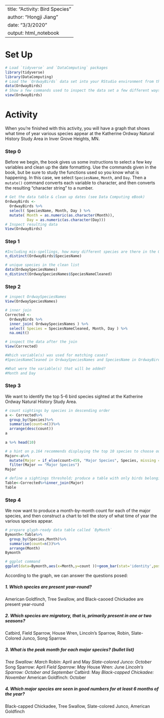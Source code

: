 
---
title: "Activity: Bird Species"
author: "Hongji Jiang"
date: "3/3/2020"
output: html_notebook
---


# Set Up

```r
# Load `tidyverse` and `DataComputing` packages
library(tidyverse)
library(DataComputing)
# Load the `OrdwayBirds` data set into your RStudio environment from the `DataComputing` package
data(OrdwayBirds)
# Show a few commands used to inspect the data set a few different ways
view(OrdwayBirds)

```

# Activity

When you're finished with this activity, you will have a graph that shows what time of year various species appear at the Katherine Ordway Natural History Study Area in Inver Grove Heights, MN.

### Step 0

Before we begin, the book gives us some instructions to select a few key variables and clean up the date formatting.  Use the commands given in the book, but be sure to study the functions used so you know what is happening.  In this case, we select `SpeciesName`, `Month`, and `Day`. Then a `mutate()` command converts each variable to character, and then converts the resulting "character string" to a number.

```r
# Get the data table & clean up dates (see Data Computing eBook)
OrdwayBirds <-
  OrdwayBirds %>%
  select( SpeciesName, Month, Day ) %>%
  mutate( Month = as.numeric(as.character(Month)), 
          Day = as.numeric(as.character(Day)))
# Inspect resulting data
View(OrdwayBirds)
```



### Step 1
```r
#Including mis-spellings, how many different species are there in the OrdwayBirds data?
n_distinct(OrdwayBirds$SpeciesName)

# unique species in the clean list
data(OrdwaySpeciesNames)
n_distinct(OrdwaySpeciesNames$SpeciesNameCleaned)
```

### Step 2
```r
# inspect OrdwaySpeciesNames
View(OrdwaySpeciesNames)

# inner join
Corrected <-
  OrdwayBirds %>%
  inner_join( OrdwaySpeciesNames ) %>% 
  select( Species = SpeciesNameCleaned, Month, Day ) %>%
  na.omit()

# inspect the data after the join
View(Corrected)

#Which variable(s) was used for matching cases?
#SpeciesNameCleaned in OrdwaySpeciesNames and SpeciesName in OrdwayBirds

#What were the variable(s) that will be added?
#Month and Day

```


### Step 3

We want to identify the top 5-6 bird species sighted at the Katherine Ordway Natural History Study Area.

```r
# count sightings by species in descending order
a <- Corrected%>%
  group_by(Species)%>%
  summarise(count=n())%>%
  arrange(desc(count))
a
 
a %>% head(10)

# a hint on p.164 recommends displaying the top 10 species to choose our threshold
Major<-a%>%
  mutate(Major = if_else(count>459, "Major Species", Species, missing = NULL))%>%
  filter(Major == "Major Species")
Major

# define a sightings threshold; produce a table with only birds belonging to major species
Table<-Corrected%>%inner_join(Major)
Table
```

### Step 4

We now want to produce a month-by-month count for each of the major species, and then construct a chart to tell the story of what time of year the various species appear.

```r
# prepare glyph-ready data table called `ByMonth`
Bymonth<-Table%>%
  group_by(Species,Month)%>%
  summarise(count=n())%>%
  arrange(Month)
Bymonth
```

```r
# ggplot command
ggplot(data=Bymonth,aes(x=Month,y=count ))+geom_bar(stat='identity',position='stack', width=.9)+ facet_wrap(~Species,ncol=3)
```

According to the graph, we can answer the questions posed:

##### 1. Which species are present year-round?  
American Goldfinch, Tree Swallow, and Black-caooed Chickadee are present year-round


##### 2. Which species are migratory, that is, primarily present in one or two seasons?
Catbird, Field Sparrow, House Wren, Lincoln's Sparrow, Robin, Slate-Colored Junco, Song Sparrow.



##### 3. What is the peak month for each major species? (bullet list)
*Tree Swallow: March
*Robin: April and May
*Slate-colored Junco: October
*Song Sparrow: April
*Field Sparrow: May
*House Wren: June
*Lincoln's Sparrow: October and September
*Catbird: May
*Black-capped Chickadee: November
*American Goldfinch: October



##### 4. Which major species are seen in good numbers for at least 6 months of the year?
Black-capped Chickadee, Tree Swallow, Slate-colored Junco, American Goldfinch


```r
```
